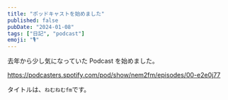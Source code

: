 ```yaml
---
title: "ポッドキャストを始めました"
published: false
pubDate: "2024-01-08"
tags: ["日記", "podcast"]
emoji: "🎙️"
---
```


去年から少し気になっていた Podcast を始めました。

https://podcasters.spotify.com/pod/show/nem2fm/episodes/00-e2e0j77

タイトルは、`ねむねむfm`です。
